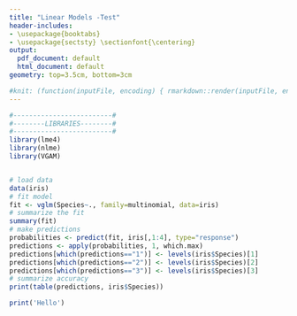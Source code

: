 ```yaml
---
title: "Linear Models -Test"
header-includes:
- \usepackage{booktabs}
- \usepackage{sectsty} \sectionfont{\centering}
output:
  pdf_document: default
  html_document: default
geometry: top=3.5cm, bottom=3cm

#knit: (function(inputFile, encoding) { rmarkdown::render(inputFile, encoding = encoding, output_file = file.path('plots', 'supplementary.pdf')) })
---
```





```r
#-------------------------#
#--------LIBRARIES--------#
#-------------------------#
library(lme4)
library(nlme)
library(VGAM)


# load data
data(iris)
# fit model
fit <- vglm(Species~., family=multinomial, data=iris)
# summarize the fit
summary(fit)
# make predictions
probabilities <- predict(fit, iris[,1:4], type="response")
predictions <- apply(probabilities, 1, which.max)
predictions[which(predictions=="1")] <- levels(iris$Species)[1]
predictions[which(predictions=="2")] <- levels(iris$Species)[2]
predictions[which(predictions=="3")] <- levels(iris$Species)[3]
# summarize accuracy
print(table(predictions, iris$Species))
``` 


\newpage
```r
print('Hello')
```
